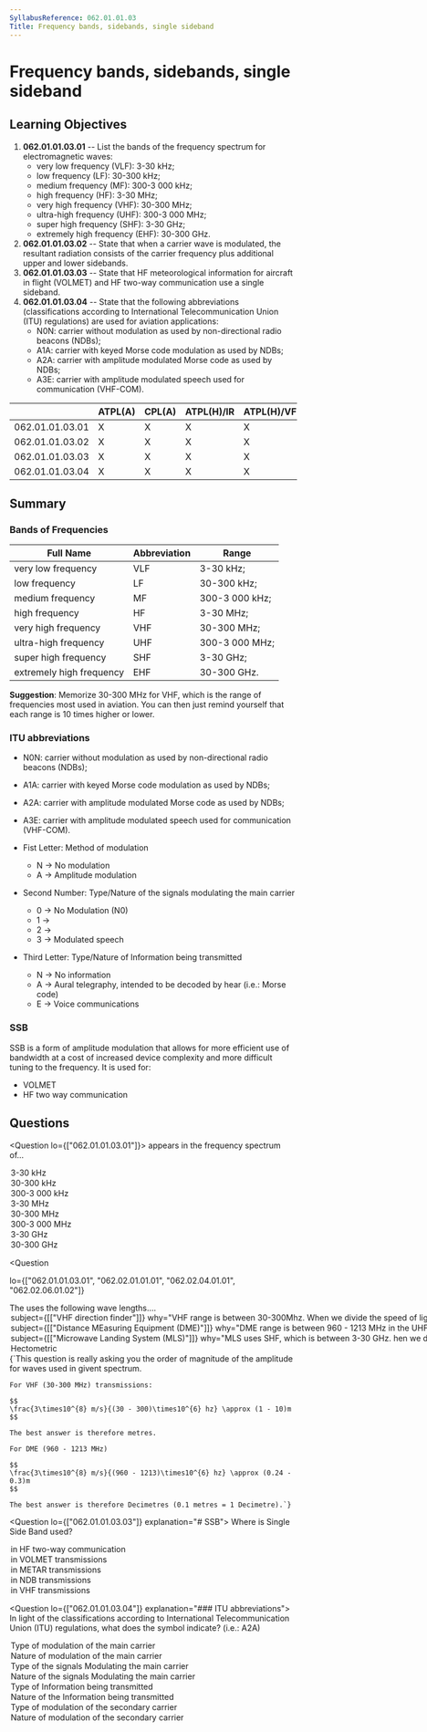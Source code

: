 ```yaml
---
SyllabusReference: 062.01.01.03
Title: Frequency bands, sidebands, single sideband
---
```


# Frequency bands, sidebands, single sideband

## Learning Objectives

1. **062.01.01.03.01** -- List the bands of the frequency spectrum for
   electromagnetic waves:
   - very low frequency (VLF): 3-30 kHz;
   - low frequency (LF): 30-300 kHz;
   - medium frequency (MF): 300-3 000 kHz;
   - high frequency (HF): 3-30 MHz;
   - very high frequency (VHF): 30-300 MHz;
   - ultra-high frequency (UHF): 300-3 000 MHz;
   - super high frequency (SHF): 3-30 GHz;
   - extremely high frequency (EHF): 30-300 GHz.
2. **062.01.01.03.02** -- State that when a carrier wave is modulated, the
   resultant radiation consists of the carrier frequency plus additional upper
   and lower sidebands.
3. **062.01.01.03.03** -- State that HF meteorological information for aircraft
   in flight (VOLMET) and HF two-way communication use a single sideband.
4. **062.01.01.03.04** -- State that the following abbreviations
   (classifications according to International Telecommunication Union (ITU)
   regulations) are used for aviation applications:
   - N0N: carrier without modulation as used by non-directional radio beacons
     (NDBs);
   - A1A: carrier with keyed Morse code modulation as used by NDBs;
   - A2A: carrier with amplitude modulated Morse code as used by NDBs;
   - A3E: carrier with amplitude modulated speech used for communication
     (VHF-COM).

|                 | ATPL(A) | CPL(A) | ATPL(H)/IR | ATPL(H)/VFR | CPL(H) | IR  | CBIR(A) |
| --------------- | ------- | ------ | ---------- | ----------- | ------ | --- | ------- |
| 062.01.01.03.01 | X       | X      | X          | X           | X      | X   |         |
| 062.01.01.03.02 | X       | X      | X          | X           | X      | X   |         |
| 062.01.01.03.03 | X       | X      | X          | X           | X      | X   |         |
| 062.01.01.03.04 | X       | X      | X          | X           | X      | X   |         |

## Summary

### Bands of Frequencies

| Full Name                | Abbreviation | Range          |
| ------------------------ | ------------ | -------------- |
| very low frequency       | VLF          | 3-30 kHz;      |
| low frequency            | LF           | 30-300 kHz;    |
| medium frequency         | MF           | 300-3 000 kHz; |
| high frequency           | HF           | 3-30 MHz;      |
| very high frequency      | VHF          | 30-300 MHz;    |
| ultra-high frequency     | UHF          | 300-3 000 MHz; |
| super high frequency     | SHF          | 3-30 GHz;      |
| extremely high frequency | EHF          | 30-300 GHz.    |

**Suggestion**: Memorize 30-300 MHz for VHF, which is the range of frequencies
most used in aviation. You can then just remind yourself that each range is 10
times higher or lower.

### ITU abbreviations

- N0N: carrier without modulation as used by non-directional radio beacons
  (NDBs);
- A1A: carrier with keyed Morse code modulation as used by NDBs;
- A2A: carrier with amplitude modulated Morse code as used by NDBs;
- A3E: carrier with amplitude modulated speech used for communication (VHF-COM).

- Fist Letter: Method of modulation
  - N -> No modulation
  - A -> Amplitude modulation
- Second Number: Type/Nature of the signals modulating the main carrier
  - 0 -> No Modulation (N0)
  - 1 ->
  - 2 ->
  - 3 -> Modulated speech
- Third Letter: Type/Nature of Information being transmitted
  - N -> No information
  - A -> Aural telegraphy, intended to be decoded by hear (i.e.: Morse code)
  - E -> Voice communications

### SSB

SSB is a form of amplitude modulation that allows for more efficient use of
bandwidth at a cost of increased device complexity and more difficult tuning to
the frequency. It is used for:

- VOLMET
- HF two way communication

## Questions

<Question lo={["062.01.01.03.01"]}>
  <Text variant="oneCorrect">
    <Subject /> appears in the frequency spectrum of...
  </Text>
  <Option subject={[["VLF"]]}>3-30 kHz</Option>
  <Option subject={[["LF"]]}>30-300 kHz</Option>
  <Option subject={[["MF"]]}>300-3 000 kHz</Option>
  <Option subject={[["HF"]]}>3-30 MHz</Option>
  <Option subject={[["VHF"]]}>30-300 MHz</Option>
  <Option subject={[["UHF"]]}>300-3 000 MHz</Option>
  <Option subject={[["SHF"]]}>3-30 GHz</Option>
  <Option subject={[["EHF"]]}>30-300 GHz</Option>
</Question>

<Question
  
  
  lo={["062.01.01.03.01", "062.02.01.01.01", "062.02.04.01.01", "062.02.06.01.02"]}
>
  <Text  variant="oneCorrect">
    The <Subject /> uses the following wave lengths....
  </Text>
  <Option
    
    subject={[["VHF direction finder"]]}
    why="VHF range is between 30-300Mhz. When we divide the speed of light by this value we get a wave length between 1 and 10 metres."
  >
    Metric
  </Option>
  <Option 
    
    subject={[["Distance MEasuring Equipment (DME)"]]}
    why="DME range is between 960 - 1213 MHz in the UHF band. When we divide the speed of light by this value we get a wave length between 0.3 and 0.24 metres."
  >
    Decimetric
  </Option>
  <Option 
    
    subject={[["Microwave Landing System (MLS)"]]}
    why="MLS uses SHF, which is between  3-30 GHz. hen we divide the speed of light by this value we get a wave length between 1 and 10 centimetres."
  >
    Centimetric
  </Option>
  <Option >Hectometric</Option>
  <Explanation>
    {`This question is really asking you the order of magnitude of the amplitude
    for waves used in givent spectrum.
    
    For VHF (30-300 MHz) transmissions: 
    
    $$
    \frac{3\times10^{8} m/s}{(30 - 300)\times10^{6} hz} \approx (1 - 10)m
    $$

    The best answer is therefore metres.

    For DME (960 - 1213 MHz)

    $$
    \frac{3\times10^{8} m/s}{(960 - 1213)\times10^{6} hz} \approx (0.24 - 0.3)m
    $$

    The best answer is therefore Decimetres (0.1 metres = 1 Decimetre).`}

  </Explanation>
</Question>

<Question lo={["062.01.01.03.03"]} explanation="# SSB">
  <Text variant="oneCorrect">Where is Single Side Band used?</Text>
  <Option alwaysCorrect>in HF two-way communication</Option>
  <Option alwaysCorrect>in VOLMET transmissions</Option>
  <Option why="METARs transmissions are not a thing. VOLMETs are transmitted using SSB while MET Reports are not.">
    in METAR transmissions
  </Option>
  <Option>in NDB transmissions</Option>
  <Option>in VHF transmissions</Option>
</Question>

<Question lo={["062.01.01.03.04"]} explanation="### ITU abbreviations">
  <Text variant="oneCorrect">
    In light of the classifications according to International Telecommunication
    Union (ITU) regulations, what does the
    <Subject /> symbol indicate? (i.e.: A2A)
  </Text>
  <Option subject={[["First"]]} why="definition for first symbol">
    Type of modulation of the main carrier
  </Option>
  <Option subject={[["First"]]} why="definition for first symbol">
    Nature of modulation of the main carrier
  </Option>
  <Option subject={[["Second"]]} why="definition for second symbol">
    Type of the signals Modulating the main carrier
  </Option>
  <Option subject={[["Second"]]} why="definition for second symbol">
    Nature of the signals Modulating the main carrier
  </Option>
  <Option subject={[["Third"]]} why="definition for third symbol">
    Type of Information being transmitted
  </Option>
  <Option subject={[["Third"]]} why="definition for third symbol">
    Nature of the Information being transmitted
  </Option>
  <Option why="No such thing as a secondary carrier">
    Type of modulation of the secondary carrier
  </Option>
  <Option why="No such thing as a secondary carrier">
    Nature of modulation of the secondary carrier
  </Option>
</Question>
